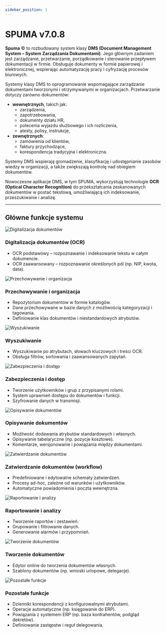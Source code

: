 ```yaml
---
sidebar_position: 1
---
```


# SPUMA v7.0.8

**Spuma** © to rozbudowany system klasy **DMS (Document Management System – System Zarządzania Dokumentami)**. Jego głównym zadaniem jest zarządzanie, przetwarzanie, porządkowanie i sterowanie przepływem dokumentacji w firmie. Obsługuje dokumenty w formie papierowej i elektronicznej, wspierając automatyzację pracy i cyfryzację procesów biurowych.

Systemy klasy DMS to oprogramowanie wspomagające zarządzanie dokumentami tworzonymi i otrzymywanymi w organizacjach. Przetwarzanie dotyczy zarówno dokumentów:

- **wewnętrznych**, takich jak:
  - zarządzenia,
  - zapotrzebowania,
  - dokumenty działu HR,
  - polecenia wyjazdu służbowego i ich rozliczenia,
  - atesty, polisy, instrukcje,
- **zewnętrznych**:
  - zamówienia od klientów,
  - faktury przychodzące,
  - korespondencja tradycyjna i elektroniczna.

Systemy DMS wspierają gromadzenie, klasyfikację i udostępnianie zasobów wiedzy w organizacji, a także zwiększają kontrolę nad obiegiem dokumentów.

Nowoczesne aplikacje DMS, w tym SPUMA, wykorzystują technologie **OCR (Optical Character Recognition)** do przekształcania zeskanowanych dokumentów w postać tekstową, umożliwiającą ich indeksowanie, przeszukiwanie i analizę.

---

## Główne funkcje systemu

<div
  style={{
    display: 'grid',
    gridTemplateColumns: 'repeat(3, 1fr)',
    gap: '2rem',
    maxWidth: '1200px',
    margin: '2rem auto',
  }}
>

  <div style={{ textAlign: 'left' }}>
    <img src="@site/static/img/undraw_document-search_2o7x.svg" alt="Digitalizacja dokumentów" style={{ width: '64px', height: '64px' }} />
    <h3>Digitalizacja dokumentów (OCR)</h3>
    <ul>
      <li>OCR podstawowy – rozpoznawanie i indeksowanie tekstu w całym dokumencie.</li>
      <li>OCR zaawansowany – rozpoznawanie określonych pól (np. NIP, kwota, data).</li>
    </ul>
  </div>

  <div style={{ textAlign: 'left' }}>
    <img src="/img/logo.svg" alt="Przechowywanie i organizacja" style={{ width: '64px', height: '64px' }} />
    <h3>Przechowywanie i organizacja</h3>
    <ul>
      <li>Repozytorium dokumentów w formie katalogów.</li>
      <li>Dane przechowywane w bazie danych z możliwością kategoryzacji i tagowania.</li>
      <li>Definiowanie klas dokumentów i niestandardowych atrybutów.</li>
    </ul>
  </div>

  <div style={{ textAlign: 'left' }}>
    <img src="/img/logo.svg" alt="Wyszukiwanie" style={{ width: '64px', height: '64px' }} />
    <h3>Wyszukiwanie</h3>
    <ul>
      <li>Wyszukiwanie po atrybutach, słowach kluczowych i treści OCR.</li>
      <li>Obsługa filtrów, sortowania i zaawansowanych zapytań.</li>
    </ul>
  </div>

  <div style={{ textAlign: 'left' }}>
    <img src="/img/logo.svg" alt="Zabezpieczenia i dostęp" style={{ width: '64px', height: '64px' }} />
    <h3>Zabezpieczenia i dostęp</h3>
    <ul>
      <li>Tworzenie użytkowników i grup z przypisanymi rolami.</li>
      <li>System uprawnień dostępu do dokumentów i funkcji.</li>
      <li>Szyfrowanie danych w transmisji.</li>
    </ul>
  </div>

  <div style={{ textAlign: 'left' }}>
    <img src="/img/logo.svg" alt="Opisywanie dokumentów" style={{ width: '64px', height: '64px' }} />
    <h3>Opisywanie dokumentów</h3>
    <ul>
      <li>Możliwość dodawania atrybutów standardowych i własnych.</li>
      <li>Opisywanie tabelaryczne (np. pozycje kosztowe).</li>
      <li>Komentarze, wersjonowanie i powiązania między dokumentami.</li>
    </ul>
  </div>

  <div style={{ textAlign: 'left' }}>
    <img src="/img/logo.svg" alt="Zatwierdzanie dokumentów" style={{ width: '64px', height: '64px' }} />
    <h3>Zatwierdzanie dokumentów (workflow)</h3>
    <ul>
      <li>Predefiniowane i edytowalne schematy zatwierdzeń.</li>
      <li>Procesy ad-hoc, zależne od warunków i użytkowników.</li>
      <li>Automatyczne powiadomienia i poczta wewnętrzna.</li>
    </ul>
  </div>

  <div style={{ textAlign: 'left' }}>
    <img src="/img/logo.svg" alt="Raportowanie i analizy" style={{ width: '64px', height: '64px' }} />
    <h3>Raportowanie i analizy</h3>
    <ul>
      <li>Tworzenie raportów i zestawień.</li>
      <li>Grupowanie i filtrowanie danych.</li>
      <li>Generowanie alarmów i przypomnień.</li>
    </ul>
  </div>

  <div style={{ textAlign: 'left' }}>
    <img src="/img/logo.svg" alt="Tworzenie dokumentów" style={{ width: '64px', height: '64px' }} />
    <h3>Tworzenie dokumentów</h3>
    <ul>
      <li>Edytor online do tworzenia dokumentów własnych.</li>
      <li>Szablony dokumentów (np. wnioski urlopowe, delegacje).</li>
    </ul>
  </div>

  <div style={{ textAlign: 'left' }}>
    <img src="/img/logo.svg" alt="Pozostałe funkcje" style={{ width: '64px', height: '64px' }} />
    <h3>Pozostałe funkcje</h3>
    <ul>
      <li>Dzienniki korespondencji z konfigurowalnymi atrybutami.</li>
      <li>Operacje automatyczne (np. księgowanie do ERP).</li>
      <li>Powiązania z systemem ERP (np. baza kontrahentów, podgląd dekretów).</li>
      <li>Definiowanie zastępstw i reguł delegowania.</li>
    </ul>
  </div>

</div>

